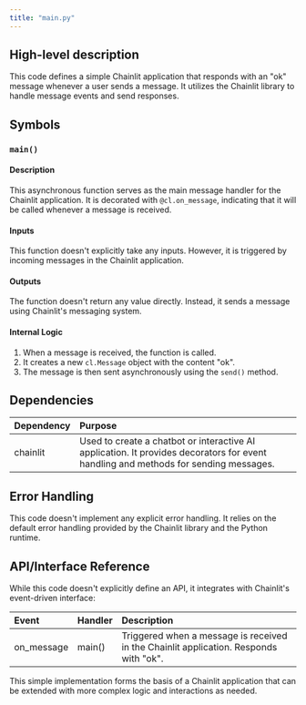 ```yaml
---
title: "main.py"
---
```


## High-level description
This code defines a simple Chainlit application that responds with an "ok" message whenever a user sends a message. It utilizes the Chainlit library to handle message events and send responses.

## Symbols

### `main()`
#### Description
This asynchronous function serves as the main message handler for the Chainlit application. It is decorated with `@cl.on_message`, indicating that it will be called whenever a message is received.

#### Inputs
This function doesn't explicitly take any inputs. However, it is triggered by incoming messages in the Chainlit application.

#### Outputs
The function doesn't return any value directly. Instead, it sends a message using Chainlit's messaging system.

#### Internal Logic
1. When a message is received, the function is called.
2. It creates a new `cl.Message` object with the content "ok".
3. The message is then sent asynchronously using the `send()` method.

## Dependencies
| Dependency | Purpose |
|:-----------|:--------|
| chainlit | Used to create a chatbot or interactive AI application. It provides decorators for event handling and methods for sending messages. |

## Error Handling
This code doesn't implement any explicit error handling. It relies on the default error handling provided by the Chainlit library and the Python runtime.

## API/Interface Reference
While this code doesn't explicitly define an API, it integrates with Chainlit's event-driven interface:

| Event | Handler | Description |
|:------|:--------|:------------|
| on_message | main() | Triggered when a message is received in the Chainlit application. Responds with "ok". |

This simple implementation forms the basis of a Chainlit application that can be extended with more complex logic and interactions as needed.